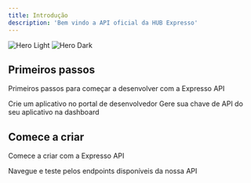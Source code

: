 ```yaml
---
title: Introdução
description: 'Bem vindo a API oficial da HUB Expresso'
---
```


<img
  className="block dark:hidden"
  src="/images/hero-light.svg"
  alt="Hero Light"
/>
<img
  className="hidden dark:block"
  src="/images/hero-dark.svg"
  alt="Hero Dark"
/>

## Primeiros passos

Primeiros passos para começar a desenvolver com a Expresso API

<CardGroup cols={2}>
  <Card
    title="Crie um aplicativo"
    icon="pen-to-square"
    href="https://mintlify.com/docs/quickstart"
  >
    Crie um aplicativo no portal de desenvolvedor
  </Card>
  <Card
    title="Chave de API"
    icon="key"
    href="https://mintlify.com/docs/development"
  >
    Gere sua chave de API do seu aplicativo na dashboard
  </Card>
</CardGroup>

## Comece a criar

Comece a criar com a Expresso API

<CardGroup cols={2}>
  <Card
    title="Referência da API"
    icon="code"
    href="https://mintlify.com/docs/api-playground/openapi"
  >
    Navegue e teste pelos endpoints disponíveis da nossa API
  </Card>
</CardGroup>
